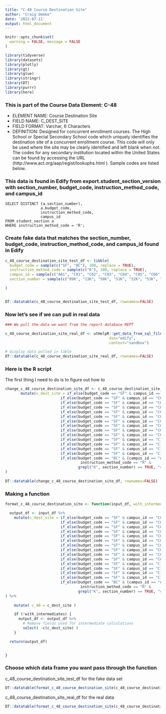 ```yaml
---
title: "C-48 Course Destination Site"
author: "Craig Demke"
date: '2022-07-11'
output: html_document
---
```


```r
knitr::opts_chunk$set(
  warning = FALSE, message = FALSE
)
```

```r
library(tidyverse)
library(datasets)
library(plotly)
library(gt)
library(glue)
library(stringr)
library(DT)
library(purrr)
library(here)
```
### This is part of the Course Data Element: C-48
* ELEMENT NAME: Course Destination Site 
* FIELD NAME: C_DEST_SITE 
* FIELD FORMAT: Varchar, 6 Characters 
* DEFINITION: Designed for concurrent enrollment courses. The High School or Special  Secondary School code which uniquely identifies the destination site of a concurrent enrollment  course. This code will only be used where the site may be clearly identified and left blank when  not. The codes for any secondary institution located within the United States can be found by  accessing the URL (http://www.act.org/aap/regist/lookuphs.html ). Sample codes are listed  below. 


### This data is found in Edify from export.student_section_version with section_number, budget_code, instruction_method_code, and campus_id
```{}
SELECT DISTINCT (a.section_number),
                a.budget_code,
                instruction_method_code,
                campus_id
FROM student_section a
WHERE instruction_method_code = 'R';
```


### Create fake data that matches the section_number, budget_code, instruction_method_code, and campus_id found in Edify

```r
c_48_course_destination_site_test_df <- tibble(
  budget_code = sample(c("SF", "BC"), 100, replace = TRUE),
  instruction_method_code = sample(c("R"), 100, replace = TRUE),
  campus_id = sample(c("A01", "C01", "C02", "C03", "C04", "C05", "C06", "C07", "C08", "C01", "C10", "C11", "C12", "C13", "A01", "B80"), 100, replace = TRUE),
  section_number = sample(c("09K", "13K", "50K", "51K", "52K", "53K", "123456"), 100, replace = TRUE)

)
   

DT::datatable(c_48_course_destination_site_test_df, rownames=FALSE)
```

### Now let's see if we can pull in real data

```r
### We pull the data we want from the report database REPT 

c_48_course_destination_site_real_df <- utHelpR::get_data_from_sql_file(file_name="c_48.sql",
                                               dsn="edify",
                                               context="sandbox")

# display data pulled in table
DT::datatable(c_48_course_destination_site_real_df, rownames=FALSE)
```


### Here is the R script

The first thing I need to do is to figure out how to

```r

change_c_48_course_destination_site_df <- c_48_course_destination_site_test_df %>%
       mutate(c_dest_site = if_else(budget_code == "SF" & campus_id == "C01", "450350",
                         if_else(budget_code == "SF" & campus_id == "C02", "450354",
                         if_else(budget_code == "SF" & campus_id == "C03", "450353",
                         if_else(budget_code == "SF" & campus_id == "C03", "450353",
                         if_else(budget_code == "SF" & campus_id == "C04", "450135",
                         if_else(budget_code == "SF" & campus_id == "C05", "450444",
                         if_else(budget_code == "SF" & campus_id == "C06", "450075",
                         if_else(budget_code == "SF" & campus_id == "C07", "450045",
                         if_else(budget_code == "SF" & campus_id == "C08", "450150",     
                         if_else(budget_code == "SF" & campus_id == "C09", "450060",
                         if_else(budget_code == "SF" & campus_id == "C10", "450275",
                         if_else(budget_code == "SF" & campus_id == "C11", "450010",
                         if_else(budget_code == "SF" & campus_id == "C12", "450150",
                         if_else(budget_code == "SF" & campus_id == "C13", "450359",
                         if_else(budget_code == "BC" & (campus_id == "A01" | campus_id == "B80") &
                                  instruction_method_code == "R" &
                                 grepl("K", section_number) == TRUE, "450150", "")))))))))))))))
)
                                    
DT::datatable(change_c_48_course_destination_site_df, rownames=FALSE)

```

### Making a function

```r
  
format_c_48_course_destination_site <- function(input_df, with_intermediates=FALSE) {

  output_df <- input_df %>%
    mutate(c_dest_site = if_else(budget_code == "SF" & campus_id == "C01", "450350",
                         if_else(budget_code == "SF" & campus_id == "C02", "450354",
                         if_else(budget_code == "SF" & campus_id == "C03", "450353",
                         if_else(budget_code == "SF" & campus_id == "C03", "450353",
                         if_else(budget_code == "SF" & campus_id == "C04", "450135",
                         if_else(budget_code == "SF" & campus_id == "C05", "450444",
                         if_else(budget_code == "SF" & campus_id == "C06", "450075",
                         if_else(budget_code == "SF" & campus_id == "C07", "450045",
                         if_else(budget_code == "SF" & campus_id == "C08", "450150",     
                         if_else(budget_code == "SF" & campus_id == "C09", "450060",
                         if_else(budget_code == "SF" & campus_id == "C10", "450275",
                         if_else(budget_code == "SF" & campus_id == "C11", "450010",
                         if_else(budget_code == "SF" & campus_id == "C12", "450150",
                         if_else(budget_code == "SF" & campus_id == "C13", "450359",
                         if_else(budget_code == "BC" & (campus_id == "A01" | campus_id == "B80") &
                                  instruction_method_code == "R" &
                                 grepl("K", section_number) == TRUE, "450150", "")))))))))))))))
) %>% 
    
    mutate( c_48 = c_dest_site )

    if (!with_intermediates) {
      output_df <- output_df %>%
        # Remove fields used for intermediate calculations
        select( -c(c_dest_site) )
    }

  return(output_df)

  
}
```
### Choose which data frame you want pass through the function 

c_48_course_destination_site_test_df for the fake data set
```r
DT::datatable(format_c_48_course_destination_site(c_48_course_destination_site_test_df), rownames=FALSE)
```

c_48_course_destination_site_real_df for the real data
```r
DT::datatable(format_c_48_course_destination_site(c_48_course_destination_site_real_df), rownames=FALSE)
```


